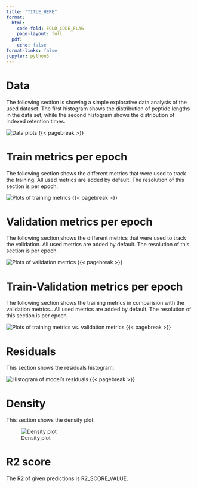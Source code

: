 ```yaml
---
title: "TITLE_HERE"
format:
  html:
    code-fold: FOLD_CODE_FLAG
    page-layout: full
  pdf:
    echo: false
format-links: false
jupyter: python3
---
```


# Data
The following section is showing a simple explorative data analysis of the used dataset. The first histogram shows the
distribution of peptide lengths in the data set, while the second histogram shows the distribution of indexed retention
times.

![Data plots](DATA_PLOTS_PATH)
{{< pagebreak >}}

# Train metrics per epoch
The following section shows the different metrics that were used to track the training. All used metrics are added by
default. The resolution of this section is per epoch.

![Plots of training metrics](TRAIN_PLOTS_PATH)
{{< pagebreak >}}

# Validation metrics per epoch
The following section shows the different metrics that were used to track the validation. All used metrics are added by
default. The resolution of this section is per epoch.

![Plots of validation metrics](VAL_PLOTS_PATH)
{{< pagebreak >}}

# Train-Validation metrics per epoch
The following section shows the training metrics in comparision with the validation metrics.. All used metrics are added
by default. The resolution of this section is per epoch.

![Plots of training metrics vs. validation metrics](TV_PLOTS_PATH)
{{< pagebreak >}}

# Residuals
This section shows the residuals histogram.

![Histogram of model's residuals](RESIDUALS_PLOT_PATH)
{{< pagebreak >}}

# Density
This section shows the density plot.

![Density plot](DENSITY_PLOT_PATH)


# R2 score
The R2 of given predictions is R2_SCORE_VALUE.
